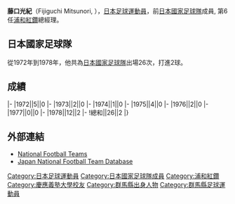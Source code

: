 {{Infobox football biography
|name=藤口光紀
|image=
|fullname=藤口光紀
|birth_date={{Birth date and age|1949|8|17}}
|cityofbirth=[[群馬縣|群馬縣]]
|countryofbirth=[[日本|日本]]
|height=1.75 m
|position=[[中场|中场]]
|currentclub=
|years=1974-1982
|clubs=[[浦和紅鑽|三菱重工]]
|caps(goals)=
|nationalyears=1972-1978
|nationalteam=[[日本國家足球隊|日本]]
|nationalcaps(goals)=26 (2)
}}
'''藤口光紀'''（Fijiguchi Mitsunori, {{Bd|1949年|8月17日||}}），[[日本|日本]][[足球|足球]][[運動員|運動員]]，前[[日本國家足球隊|日本國家足球隊]]成員, 第6任[[浦和紅鑽|浦和紅鑽]]總經理。

==日本國家足球隊==
從1972年到1978年，他共為[[日本國家足球隊|日本國家足球隊]]出場26次，打進2球。

==成績==
{{Football player national team statistics|JPN}}
|-
|1972||5||0
|-
|1973||2||0
|-
|1974||1||0
|-
|1975||4||0
|-
|1976||2||0
|-
|1977||0||0
|-
|1978||12||2
|-
!總和||26||2
|}

==外部連結==
{{Reflist}}
*[http://www.national-football-teams.com/v2/player.php?id=21611 National Football Teams]
*[https://web.archive.org/web/20131105133727/http://www.japannationalfootballteam.com/en/players/fujiguchi_mitsunori.html Japan National Football Team Database]

{{Japan-sport-bio-stub}}
{{Soccer-player-stub}}
[[Category:日本足球運動員|Category:日本足球運動員]]
[[Category:日本國家足球隊成員|Category:日本國家足球隊成員]]
[[Category:浦和紅鑽|Category:浦和紅鑽]]
[[Category:慶應義塾大學校友|Category:慶應義塾大學校友]]
[[Category:群馬縣出身人物|Category:群馬縣出身人物]]
[[Category:群馬縣足球運動員|Category:群馬縣足球運動員]]